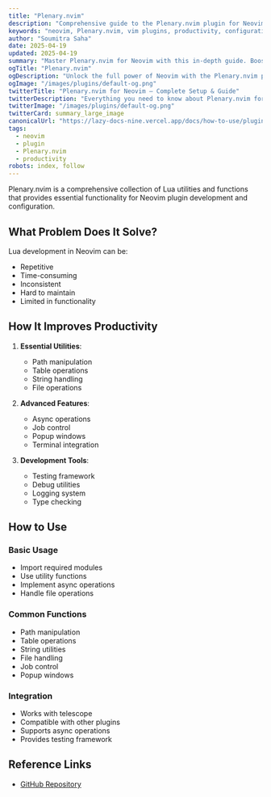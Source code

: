 ```yaml
---
title: "Plenary.nvim"
description: "Comprehensive guide to the Plenary.nvim plugin for Neovim. Learn setup, features, and best practices to enhance your workflow."
keywords: "neovim, Plenary.nvim, vim plugins, productivity, configuration"
author: "Soumitra Saha"
date: 2025-04-19
updated: 2025-04-19
summary: "Master Plenary.nvim for Neovim with this in-depth guide. Boost your coding productivity and editor experience."
ogTitle: "Plenary.nvim"
ogDescription: "Unlock the full power of Neovim with the Plenary.nvim plugin. Step-by-step instructions and expert tips."
ogImage: "/images/plugins/default-og.png"
twitterTitle: "Plenary.nvim for Neovim – Complete Setup & Guide"
twitterDescription: "Everything you need to know about Plenary.nvim for Neovim. Installation, configuration, and pro tips."
twitterImage: "/images/plugins/default-og.png"
twitterCard: summary_large_image
canonicalUrl: "https://lazy-docs-nine.vercel.app/docs/how-to-use/plugins/plenary"
tags:
  - neovim
  - plugin
  - Plenary.nvim
  - productivity
robots: index, follow
---
```


Plenary.nvim is a comprehensive collection of Lua utilities and functions that provides essential functionality for Neovim plugin development and configuration.

## What Problem Does It Solve?

Lua development in Neovim can be:

- Repetitive
- Time-consuming
- Inconsistent
- Hard to maintain
- Limited in functionality

## How It Improves Productivity

1. **Essential Utilities**:

   - Path manipulation
   - Table operations
   - String handling
   - File operations

2. **Advanced Features**:

   - Async operations
   - Job control
   - Popup windows
   - Terminal integration

3. **Development Tools**:
   - Testing framework
   - Debug utilities
   - Logging system
   - Type checking

## How to Use

### Basic Usage

- Import required modules
- Use utility functions
- Implement async operations
- Handle file operations

### Common Functions

- Path manipulation
- Table operations
- String utilities
- File handling
- Job control
- Popup windows

### Integration

- Works with telescope
- Compatible with other plugins
- Supports async operations
- Provides testing framework

## Reference Links

- [GitHub Repository](https://github.com/nvim-lua/plenary.nvim)
